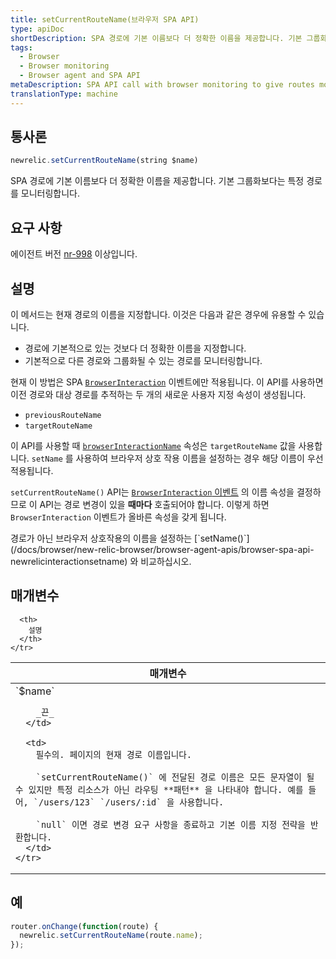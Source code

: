 ```yaml
---
title: setCurrentRouteName(브라우저 SPA API)
type: apiDoc
shortDescription: SPA 경로에 기본 이름보다 더 정확한 이름을 제공합니다. 기본 그룹화보다는 특정 경로를 모니터링합니다.
tags:
  - Browser
  - Browser monitoring
  - Browser agent and SPA API
metaDescription: SPA API call with browser monitoring to give routes more accurate names and monitor specific routes rather than by default grouping.
translationType: machine
---
```


## 통사론

```js
newrelic.setCurrentRouteName(string $name)
```

SPA 경로에 기본 이름보다 더 정확한 이름을 제공합니다. 기본 그룹화보다는 특정 경로를 모니터링합니다.

## 요구 사항

에이전트 버전 [nr-998](/docs/release-notes/new-relic-browser-release-notes/browser-agent-release-notes) 이상입니다.

## 설명

이 메서드는 현재 경로의 이름을 지정합니다. 이것은 다음과 같은 경우에 유용할 수 있습니다.

* 경로에 기본적으로 있는 것보다 더 정확한 이름을 지정합니다.
* 기본적으로 다른 경로와 그룹화될 수 있는 경로를 모니터링합니다.

현재 이 방법은 SPA [`BrowserInteraction`](/docs/insights/explore-data/attributes/browser-default-attributes-insights#browserinteraction-attributes) 이벤트에만 적용됩니다. 이 API를 사용하면 이전 경로와 대상 경로를 추적하는 두 개의 새로운 사용자 지정 속성이 생성됩니다.

* `previousRouteName`
* `targetRouteName`

이 API를 사용할 때 [`browserInteractionName`](/docs/insights/explore-data/attributes/browser-default-attributes-insights#interaction-name) 속성은 `targetRouteName` 값을 사용합니다. `setName` 를 사용하여 브라우저 상호 작용 이름을 설정하는 경우 해당 이름이 우선 적용됩니다.

`setCurrentRouteName()` API는 [`BrowserInteraction` 이벤트](/docs/insights/explore-data/attributes/browser-default-attributes-insights#browserinteraction-attributes) 의 이름 속성을 결정하므로 이 API는 경로 변경이 있을 **때마다** 호출되어야 합니다. 이렇게 하면 `BrowserInteraction` 이벤트가 올바른 속성을 갖게 됩니다.

<Callout variant="tip">
  경로가 아닌 브라우저 상호작용의 이름을 설정하는 [`setName()`](/docs/browser/new-relic-browser/browser-agent-apis/browser-spa-api-newrelicinteractionsetname) 와 비교하십시오.
</Callout>

## 매개변수

<table>
  <thead>
    <tr>
      <th width="25%">
        매개변수
      </th>

      <th>
        설명
      </th>
    </tr>
  </thead>

  <tbody>
    <tr>
      <td>
        `$name`

        _끈_
      </td>

      <td>
        필수의. 페이지의 현재 경로 이름입니다.

        `setCurrentRouteName()` 에 전달된 경로 이름은 모든 문자열이 될 수 있지만 특정 리소스가 아닌 라우팅 **패턴** 을 나타내야 합니다. 예를 들어, `/users/123` `/users/:id` 을 사용합니다.

        `null` 이면 경로 변경 요구 사항을 종료하고 기본 이름 지정 전략을 반환합니다.
      </td>
    </tr>
  </tbody>
</table>

## 예

```js
router.onChange(function(route) {
  newrelic.setCurrentRouteName(route.name);
});
```